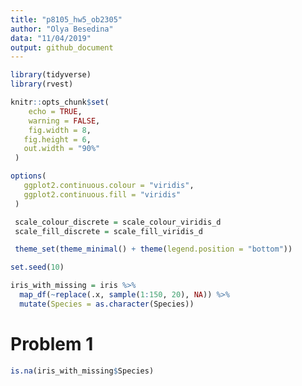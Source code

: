 ```yaml
---
title: "p8105_hw5_ob2305"
author: "Olya Besedina"
data: "11/04/2019"
output: github_document
---
```

  
```r
library(tidyverse)
library(rvest)

knitr::opts_chunk$set(
 	echo = TRUE,
 	warning = FALSE,
 	fig.width = 8, 
   fig.height = 6,
   out.width = "90%"
 )

options(
   ggplot2.continuous.colour = "viridis",
   ggplot2.continuous.fill = "viridis"
 )

 scale_colour_discrete = scale_colour_viridis_d
 scale_fill_discrete = scale_fill_viridis_d

 theme_set(theme_minimal() + theme(legend.position = "bottom"))

set.seed(10)

iris_with_missing = iris %>% 
  map_df(~replace(.x, sample(1:150, 20), NA)) %>%
  mutate(Species = as.character(Species))
```

# Problem 1
```r
is.na(iris_with_missing$Species)
```













